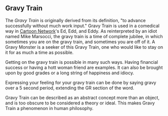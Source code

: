 {{vfd}}

== Gravy Train ==
The ''Gravy Train'' is originally derived from its definition, "to advance successfully without much work input."  Gravy Train is used in a comedical way in [[Cartoon Network]]'s Ed, Edd, and Eddy.  As reinterpreted by an idiot named Mike Marsocci, the gravy train is a time of complete jubilee, in which sometimes you are on the gravy train, and sometimes you are off of it.  A Gravy Monster is a seeker of this Gravy Train, one who would like to stay on it for as much a time as possible.  

Getting on the gravy train is possible in many such ways.  Having financial success or having a hott woman friend are examples.  It can also be brought upon by good grades or a long string of happiness and idiocy.

Expressing your feeling for your gravy train can be done by saying gravy over a 5 second period, extending the GR section of the word.  
 
Gravy Train can be described as an abstract concept more than an object, and is too obscure to be considered a theory or ideal.  This makes Gravy Train a phenomenon in human philosophy.